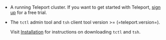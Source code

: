 - A running Teleport cluster. If you want to get started with Teleport, [sign
  up](https://goteleport.com/signup) for a free trial.

- The `tctl` admin tool and `tsh` client tool version >= (=teleport.version=).

  Visit [Installation](../installation.mdx) for instructions on downloading
  `tctl` and `tsh`.
